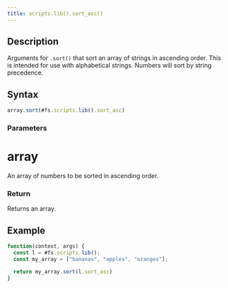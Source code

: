 ```yaml
---
title: scripts.lib().sort_asc()
---
```


## Description

Arguments for `.sort()` that sort an array of strings in ascending order. This is intended for use with alphabetical strings. Numbers will sort by string precedence.

## Syntax

```js
array.sort(#fs.scripts.lib().sort_asc)
```

### Parameters

# array

An array of numbers to be sorted in ascending order.

### Return

Returns an array.

## Example

```js
function(context, args) {
  const l = #fs.scripts.lib();
  const my_array = ["bananas", "apples", "oranges"];

  return my_array.sort(l.sort_asc)
}
```
